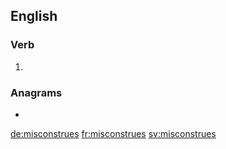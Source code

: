 ==English==

===Verb===
{{head|en|verb form}}

# {{en-third-person singular of|misconstrue}}

===Anagrams===
* {{l|en|consumerists}}

[[de:misconstrues]]
[[fr:misconstrues]]
[[sv:misconstrues]]